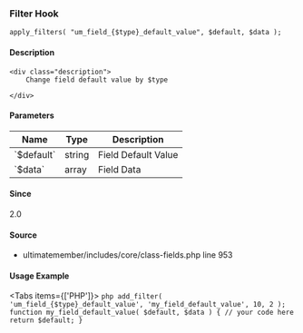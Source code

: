 
### Filter Hook    
    
```
apply_filters( "um_field_{$type}_default_value", $default, $data );
```

#### Description
    <div class="description">
        Change field default value by $type
 
    </div>

#### Parameters
            
<table className="table-auto mt-2 border dark:border-gray-500 p-5 text-sm text-left">
<thead>
<tr>
<th  className="px-3">Name</th>
<th  className="px-3">Type</th>
<th  className="px-3">Description</th>
</tr>
</thead>
<tbody>
               <tr >
               <td className="px-3 py-2">`$default`</td>
               <td className="px-3 py-2">string</td>
               <td className="px-3 py-2 text-sm">Field Default Value</td>
               </tr>
               <tr >
               <td className="px-3 py-2">`$data`</td>
               <td className="px-3 py-2">array</td>
               <td className="px-3 py-2 text-sm">Field Data</td>
               </tr>
</tbody>
</table>

#### Since
<div class="description">
2.0
</div>

#### Source
  - <Link href="/developer/files/includes-core-class-fields#source-view.953">ultimatemember/includes/core/class-fields.php</Link> <Link href="/developer/files/includes-core-class-fields#source-view.953">line 953</Link>



#### Usage Example

<Tabs items={['PHP']}>
    <Tab>
    ```php
    add_filter( 'um_field_{$type}_default_value', 'my_field_default_value', 10, 2 );
 function my_field_default_value( $default, $data ) {
     // your code here
     return $default;
 }
    ```
    </Tab>
</Tabs>